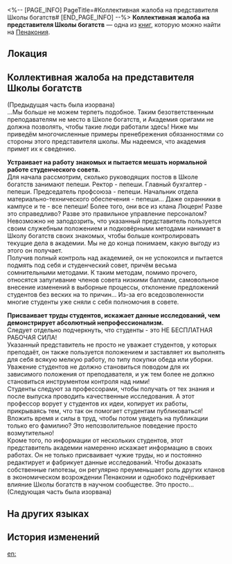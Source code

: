 <%-- [PAGE_INFO]
PageTitle=#Коллективная жалоба на представителя Школы богатств#
[END_PAGE_INFO] --%>
{{Дополнить}}
{{Книга Инфобокс
|id           = 406
|Название     = 
|Изображение  = Иконка письма Чжуншань.png
|Мир          = Пенакония
|Томов        = 1
|Автор        = <!--нужно добавить-->
|Описание     = Письмо с коллективной жалобой студентов Школы богатств, в котором по пунктам расписаны многочисленные случаи нарушений и пренебрежения обязанностями со стороны одного представителя школы.
|Том1         = {{tx}}
|Источник1    = {{tx|Отсутствует источник}}
|Персонажи    = 
|Фракции      = 
}}
'''Коллективная жалоба на представителя Школы богатств''' — одна из [[Книги|книг]], которую можно найти на [[Пенакония]].

==Локация==
{{Отметка карты|<!--название карты-->|<!--id отметки-->}}

==Коллективная жалоба на представителя Школы богатств==
(Предыдущая часть была изорвана)<br />
...Мы больше не можем терпеть подобное. Таким безответственным преподавателям не место в Школе богатств, и Академия оригами не должна позволять, чтобы такие люди работали здесь! Ниже мы приведём многочисленные примеры пренебрежения обязанностями со стороны этого представителя школы. Мы надеемся, что академия примет их к сведению.

'''Устраивает на работу знакомых и пытается мешать нормальной работе студенческого совета.'''<br />
Для начала рассмотрим, сколько руководящих постов в Школе богатств занимают пепеши. Ректор - пепеши. Главный бухгалтер - пепеши. Председатель профсоюза - пепеши. Начальник отдела материально-технического обеспечения - пепеши... Даже охранники в кампусе и те - все пепеши! Более того, они все из клана Люцерн! Разве это справедливо? Разве это правильное управление персоналом?<br />
Невозможно не заподозрить, что указанный представитель пользуется своим служебным положением и подковёрными методами нанимает в Школу богатств своих знакомых, чтобы больше контролировать текущие дела в академии. Мы не до конца понимаем, какую выгоду из этого он получает.<br />
Получив полный контроль над академией, он не успокоился и пытается подмять под себя и студенческий совет, причём весьма сомнительными методами. К таким методам, помимо прочего, относятся запугивание членов совета низкими баллами, самовольное внесение изменений в выборные процессы, отклонение предложений студентов без веских на то причин... Из-за его вседозволенности многие студенты уже сняли с себя полномочия в совете.

'''Присваивает труды студентов, искажает данные исследований, чем демонстрирует абсолютный непрофессионализм.'''<br />
Следует отдельно подчеркнуть, что студенты - это НЕ БЕСПЛАТНАЯ РАБОЧАЯ СИЛА!<br />
Указанный представитель не просто не уважает студентов, у которых преподаёт, он также пользуется положением и заставляет их выполнять для себя всякую мелкую работу, по типу покупки обеда или уборки. Уважение студентов не должно становиться поводом для их зависимого положения от преподавателя, и уж тем более не должно становиться инструментом контроля над ними!<br />
Студенты следуют за профессорами, чтобы получать от тех знания и после выпуска проводить качественные исследования. А этот профессор ворует у студентов их идеи, копирует их работы, прикрываясь тем, что так он помогает студентам публиковаться! Вложить время и силы в труд, чтобы потом увидеть на публикации только его фамилию? Это непозволительное поведение просто возмутительно!<br />
Кроме того, по информации от нескольких студентов, этот представитель академии намеренно искажает информацию в своих работах. Он не только присваивает чужие труды, но и постоянно редактирует и фабрикует данные исследований. Чтобы доказать собственные гипотезы, он регулярно преуменьшает роль других кланов в экономическом возрождении Пенаконии и однобоко подчёркивает влияние Школы богатств в научном сообществе. Это просто...<br />
(Следующая часть была изорвана)

==На других языках==
{{На других языках
|en   = Joint Letter of Complaint Regarding a Fortune Academy Representative
|zhs  = 关于财富学院代表的联名投诉信
|zht  = 關於財富學院代表的聯署投訴信
|ja   = ウェルス学部代表に関する連名の告発書
|ko   = 자산 학부 주임 교수에 대한 공동 항의서
|es   = Carta de denuncia colectiva sobre un representante de la escuela de Fortuna
|fr   = Lettre de plainte commune concernant un représentant de l'Académie de la Fortune
|ru   = Коллективная жалоба на представителя Школы богатств
|th   = จดหมายลงชื่อร้องเรียน ตัวแทนสถาบันความมั่งคั่ง
|vi   = Thư Khiếu Nại Chung Về Đại Diện Của Học Viện Tài Phú
|de   = Gemeinsame Beschwerde über den Vertreter der Wohlstands-Fakultät
|id   = Tentang Surat Pengaduan Bersama dari Perwakilan Fakultas Kekayaan
|pt   = Carta de Reclamação Conjunta Sobre um Representante da Escola Fortuna
}}

==История изменений==
{{История изменений|3.5}}

[[en:]]
